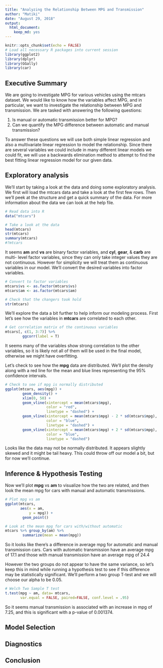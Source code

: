```yaml
---
title: "Analyzing the Relationship Between MPG and Transmission"
author: "Matiki"
date: "August 29, 2018"
output: 
  html_document: 
    keep_md: yes
---
```


```r
knitr::opts_chunk$set(echo = FALSE)
# Load all necessary R packages into current session
library(ggplot2)
library(dplyr)
library(GGally)
library(car)
```

## Executive Summary
We are going to investigate MPG for various vehicles using the mtcars dataset. 
We would like to know how the variables affect MPG, and in particular, we want 
to investigate the relationship between MPG and transmission. We are tasked with
answering the following questions:

1) Is manual or automatic transmission better for MPG?
2) Can we quantify the MPG difference between automatic and manual transmission?

To answer these questions we will use both simple linear regression and also a 
multivariate linear regression to model the relationship. Since there are 
several variables we could include in many different linear models we could fit,
we will use a backwards elimination method to attempt to find the best fitting 
linear regression model for our given data.

## Exploratory analysis
We'll start by taking a look at the data and doing some exploratory analysis. 
We first will load the mtcars data and take a look at the first few rows. 
Then we'll peek at the structure and get a quick summary of the data. For more 
information about the data we can look at the help file.

```r
# Read data into R
data("mtcars")

# Take a look at the data
head(mtcars)
str(mtcars)
summary(mtcars)
#?mtcars
```

It seems **am** and **vs** are binary factor variables, and **cyl**, **gear**, & **carb** are multi-
level factor variables, since they can only take integer values they are not 
continuous. However for simplicity we will treat them as continuous variables 
in our model. We'll convert the desired variables into factor variables.

```r
# Convert to factor variables
mtcars$vs <- as.factor(mtcars$vs)
mtcars$am <- as.factor(mtcars$am)

# Check that the changers took hold
str(mtcars)
```

We'll explore the data a bit further to help inform our modeling process. First 
let's see how the variables in **mtcars** are correlated to each other.

```r
# Get correlation matrix of the continuous variables
mtcars[, c(1, 3:7)] %>% 
        ggcorr(label = T)
```

It seems many of the variables show strong correlation to the other variables, 
so it is likely not all of them will be used in the final model, otherwise we 
might have overfitting.

Let's check to see how the **mpg** data are distributed. We'll plot the density 
along with a red line for the mean and blue lines representing the 95% confidence
intervals.

```r
# Check to see if mpg is normally distributed
ggplot(mtcars, aes(mpg)) +
        geom_density() +
        xlim(0, 50) + 
        geom_vline(xintercept = mean(mtcars$mpg),
                   color = "red",
                   linetype = "dashed") +
        geom_vline(xintercept = mean(mtcars$mpg) - 2 * sd(mtcars$mpg),
                   color = "blue",
                   linetype = "dashed") +
        geom_vline(xintercept = mean(mtcars$mpg) + 2 * sd(mtcars$mpg),
                   color = "blue",
                   linetype = "dashed") 
```

Looks like the data may not be normally distributed. It appears slightly skewed
and it might be tail heavy. This could throw off our model a bit, but for now 
we'll continue.

## Inference & Hypothesis Testing

Now we'll plot **mpg** vs **am** to visualize how the two are related, and then
look the mean mpg for cars with manual and automatic transmissions.

```r
# Plot mpg vs am
ggplot(mtcars,
       aes(x = am,
           y = mpg)) +
        geom_point()

# Look at the mean mpg for cars with/without automatic 
mtcars %>% group_by(am) %>%
        summarize(mean = mean(mpg))
```

So it looks like there's a difference in average mpg for automatic and manual 
transmission cars. Cars with automatic transmission have an average mpg of 17.1
and those with manual transmission have an average mpg of 24.4

However the two groups do not appear to have the same variance, so let's keep 
this in mind while running a hypothesis test to see if this difference may be
statistically significant. We'll perform a two group T-test and we will choose 
our alpha to be 0.05.

```r
# Welch Two Sample T test
t.test(mpg ~ am, data= mtcars, 
       var.equal = FALSE, paired=FALSE, conf.level = .95)
```

So it seems manual transmission is associated with an increase in mpg of 7.25, 
and this is significant with a p-value of 0.001374.

## Model Selection


## Diagnostics


## Conclusion
